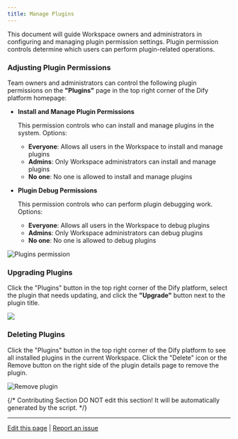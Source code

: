 ```yaml
---
title: Manage Plugins
---
```



This document will guide Workspace owners and administrators in configuring and managing plugin permission settings. Plugin permission controls determine which users can perform plugin-related operations.

### **Adjusting Plugin Permissions**

Team owners and administrators can control the following plugin permissions on the **"Plugins"** page in the top right corner of the Dify platform homepage:

*   **Install and Manage Plugin Permissions**

    This permission controls who can install and manage plugins in the system. Options:

    * **Everyone**: Allows all users in the Workspace to install and manage plugins
    * **Admins**: Only Workspace administrators can install and manage plugins
    * **No one**: No one is allowed to install and manage plugins
*   **Plugin Debug Permissions**

    This permission controls who can perform plugin debugging work. Options:

    * **Everyone**: Allows all users in the Workspace to debug plugins
    * **Admins**: Only Workspace administrators can debug plugins
    * **No one**: No one is allowed to debug plugins

![Plugins permission](https://assets-docs.dify.ai/2024/12/a2bca75a7757b7cafae2cb4ba0ad9fff.png)

### **Upgrading Plugins**

Click the "Plugins" button in the top right corner of the Dify platform, select the plugin that needs updating, and click the **"Upgrade"** button next to the plugin title.

![](https://assets-docs.dify.ai/2024/12/83bd5ec12ec914c73d0ea2a5992cd6df.png)

### **Deleting Plugins**

Click the "Plugins" button in the top right corner of the Dify platform to see all installed plugins in the current Workspace. Click the "Delete" icon or the Remove button on the right side of the plugin details page to remove the plugin.

![Remove plugin](https://assets-docs.dify.ai/2024/12/6cb1c000d20720c16ae3c0a70df26fd3.png)

{/*
Contributing Section
DO NOT edit this section!
It will be automatically generated by the script.
*/}

---

[Edit this page](https://github.com/langgenius/dify-docs/edit/main/en/plugins/manage-plugins.mdx) | [Report an issue](https://github.com/langgenius/dify-docs/issues/new?title=Documentation%20Issue%3A%20e-plug&body=%23%23%20Issue%20Description%0A%3C%21--%20Please%20briefly%20describe%20the%20issue%20you%20found%20--%3E%0A%0A%23%23%20Page%20Link%0Ahttps%3A%2F%2Fgithub.com%2Flanggenius%2Fdify-docs%2Fblob%2Fmain%2Fen/plugins%2Fmanage-plugins.mdx%0A%0A%23%23%20Suggested%20Changes%0A%3C%21--%20If%20you%20have%20specific%20suggestions%20for%20changes%2C%20please%20describe%20them%20here%20--%3E%0A%0A%3C%21--%20Thank%20you%20for%20helping%20improve%20our%20documentation%21%20--%3E)

